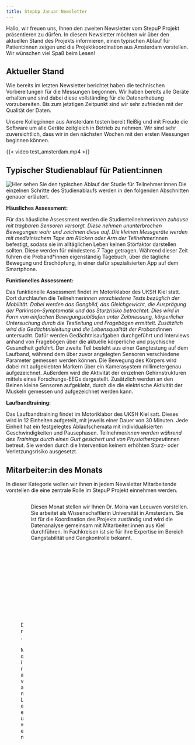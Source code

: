 ```yaml
---
title: StepUp Januar Newsletter
---
```



Hallo, wir freuen uns, Ihnen den zweiten Newsletter vom StepuP Projekt präsentieren zu dürfen. In diesem Newsletter möchten wir über den aktuellen Stand des Projekts informieren, einen typischen Ablauf für Patient:innen zeigen und die Projektkoordination aus Amsterdam vorstellen. Wir wünschen viel Spaß beim Lesen!

## Aktueller Stand
Wie bereits im letzten Newsletter berichtet haben die technischen Vorbereitungen für die Messungen begonnen. Wir haben bereits alle Geräte erhalten und sind dabei diese vollständing für die Datenerhebung vorzubereiten. Bis zum jetztigen Zeitpunkt sind wir sehr zufrieden mit der Qualität der Daten. 

Unsere Kolleg:innen aus Amsterdam testen bereit fleißig und mit Freude die Software um alle Geräte zeitgleich in Betrieb zu nehmen. Wir sind sehr zuversichtlich, dass wir in den nächsten Wochen mit den ersten Messungen beginnen können.

{{< video test_amsterdam.mp4 >}}

## Typischer Studienablauf für Patient:innen
![Hier sehen Sie den typischen Ablauf der Studie für Teilnehmer:innen](pics/ablauf.png){fig-align="center"}
Die einzelnen Schritte des Studienablaufs werden in den folgenden Abschnitten genauer erläutert.

**Häusliches Assessment:**

Für das häusliche Assessment werden die Studienteilnehmer*innen zuhause mit tragbaren Sensoren versorgt. Diese nehmen ununterbrochen Bewegungen wahr und zeichnen diese auf. Die kleinen Messgeräte werden mit medizinischem Tape am Rücken oder Arm der Teilnehmer*innen befestigt, sodass sie im alltäglichen Leben keinen Störfaktor darstellen sollten. Diese werden für mindestens 7 Tage getragen. Während dieser Zeit führen die Proband*innen eigenständig Tagebuch, über die tägliche Bewegung und Erschöpfung, in einer dafür spezialisierten App auf dem Smartphone.

**Funktionelles Assessment:**

Das funktionelle Assessment findet im Motoriklabor des UKSH Kiel statt. Dort durchlaufen die Teilnehmer*innen verschiedene Tests bezüglich der Mobilität. Dabei werden das Gangbild, das Gleichgewicht, die Ausprägung der Parkinson-Symptomatik und das Sturzrisiko betrachtet. Dies wird in Form von einfachen Bewegungsabläufen unter Zeitmessung, körperlicher Untersuchung durch die Testleitung und Fragebögen ermittelt. 
Zusätzlich wird die Gedächtnisleitung und die Lebensqualität der Proband*innen untersucht. Dafür werden Gedächtnisaufgaben durchgeführt und Interviews anhand von Fragebögen über die aktuelle körperliche und psychische Gesundheit geführt.
Der zweite Teil besteht aus einer Gangtestung auf dem Laufband, während dem über zuvor angelegten Sensoren verschiedene Parameter gemessen werden können. Die Bewegung des Körpers wird dabei mit aufgeklebten Markern über ein Kamerasystem millimetergenau aufgezeichnet. Außerdem wird die Aktivität der einzelnen Gehirnstrukturen mittels eines Forschungs-EEGs dargestellt. Zusätzlich werden an den Beinen kleine Sensoren aufgeklebt, durch die die elektrische Aktivität der Muskeln gemessen und aufgezeichnet werden kann.

**Laufbandtraining:**

Das Laufbandtraining findet im Motoriklabor des UKSH Kiel satt. Dieses wird in 12 Einheiten aufgeteilt, mit jeweils einer Dauer von 30 Minuten. Jede Einheit hat ein festgelegtes Ablaufschemata mit individualisierten Geschwindigkeiten und Pausephasen.
Teilnehmer*innen werden während des Trainings durch einen Gurt gesichert und von Physiotherapeut*innen betreut. Sie werden durch die Intervention keinem erhöhten Sturz- oder Verletzungsrisiko ausgesetzt.


## Mitarbeiter:in des Monats
In dieser Kategorie wollen wir ihnen in jedem Newsletter Mitarbeitende vorstellen die eine zentrale Rolle im StepuP Projekt einnehmen werden. 

::: columns
:::: column
![Dr. Moira van Leeuwen](pics/Moira_vanLeeuwen.jpg.jpg){fig-align="center"}
:::

:::: column
Diesen Monat stellen wir Ihnen Dr. Moira van Leeuwen vorstellen. Sie arbeitet als Wissenschaftlerin Universität in Amsterdam. Sie ist für die Koordination des Projekts zuständig und wird die Datenanalyse gemeinsam mit Mitarbeiter:innen aus Kiel durchführen. In Fachkreisen ist sie für ihre Expertise im Bereich Gangstabilität und Gangkontrolle bekannt.
:::
:::